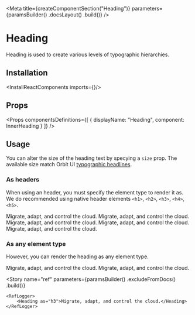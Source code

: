 
<Meta
    title={createComponentSection("Heading")}
    parameters={paramsBuilder()
        .docsLayout(<ReactComponentsLayout sourcePath="/packages/react-components/src/text/src" />)
        .build()}
/>

# Heading

Heading is used to create various levels of typographic hierarchies.

## Installation

<InstallReactComponents imports={<Imports />}/>

## Props

<Props
    componentsDefinitions={[
        { displayName: "Heading", component: InnerHeading }
    ]}
/>

## Usage

You can alter the size of the heading text by specying a `size` prop. The available size match Orbit UI [typographic headlines](?path=/docs/materials-typography--page#headlines).

### As headers

When using an header, you must specify the element type to render it as. We do recommended using native header elements `<h1>`, `<h2>`, `<h3>`, `<h4>`, `<h5>`.

<Preview>
    <Story name="as headers">
        <Stack>
            <Heading as="h1" size="xl">Migrate, adapt, and control the cloud.</Heading>
            <Heading as="h2" size="lg">Migrate, adapt, and control the cloud.</Heading>
            <Heading as="h3">Migrate, adapt, and control the cloud.</Heading>
            <Heading as="h4" size="sm">Migrate, adapt, and control the cloud.</Heading>
            <Heading as="h5" size="xs">Migrate, adapt, and control the cloud.</Heading>
        </Stack>
    </Story>
</Preview>

### As any element type

However, you can render the heading as any element type.

<Preview>
    <Story name="as div">
        <Stack>
            <Heading as="div">Migrate, adapt, and control the cloud.</Heading>
            <Heading as="div" size="sm">Migrate, adapt, and control the cloud.</Heading>
        </Stack>
    </Story>
</Preview>

<Story
    name="ref"
    parameters={paramsBuilder()
        .excludeFromDocs()
        .build()}
>
    <RefLogger>
        <Heading as="h3">Migrate, adapt, and control the cloud.</Heading>
    </RefLogger>
</Story>
